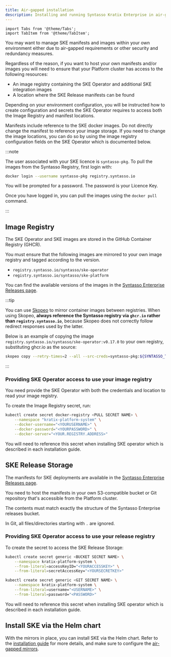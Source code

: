 ```yaml
---
title: Air-gapped installation
description: Installing and running Syntasso Kratix Enterprise in air-gapped environments
---
```


```mdx-code-block
import Tabs from '@theme/Tabs';
import TabItem from '@theme/TabItem';
```

You may want to manage SKE manifests and images within your own environment either
due to air-gapped requirements or other security and redundancy measures.

Regardless of the reason, if you want to host your own manifests and/or images you
will need to ensure that your Platform cluster has access to the following resources:

- An image registry containing the SKE Operator and additional SKE integration images
- A location where the SKE Release manifests can be found

Depending on your environment configuration, you will be instructed how to create
configuration and secrets the SKE Operator requires to access both the Image
Registry and manifest locations.

Manifests include reference to the SKE docker images. Do not directly change the manifest
to reference your image storage. If you need to change the image locations, you can do so
by using the image registry configuration fields on the SKE Operator which is documented
below.


:::note

The user associated with your SKE licence is `syntasso-pkg`. To pull the images
from the Syntasso Registry, first login with:

```bash
docker login --username syntasso-pkg registry.syntasso.io
```

You will be prompted for a password. The password is your Licence Key.

Once you have logged in, you can pull the images using the `docker pull`
command.

:::


## Image Registry

The SKE Operator and SKE images are stored in the GitHub Container Registry (GHCR).

You must ensure that the following images are mirrored to your own image registry and
tagged according to the version.

- `registry.syntasso.io/syntasso/ske-operator`
- `registry.syntasso.io/syntasso/ske-platform`

You can find the available versions of the images in the [Syntasso Enterprise
Releases page](http://syntasso-enterprise-releases.s3-website.eu-west-2.amazonaws.com/).


:::tip

You can use [Skopeo](https://github.com/containers/skopeo) to mirror container
images between registries. When using Skopeo, **always reference the Syntasso
registry via `ghcr.io` rather than `registry.syntasso.io`**, because Skopeo does not
correctly follow redirect responses used by the latter.


Below is an example of copying the image `registry.syntasso.io/syntasso/ske-operator:v0.17.0` to
your own registry, substituting ghcr.io as the source:

```bash
skopeo copy --retry-times=2 --all --src-creds=syntasso-pkg:${SYNTASSO_TOKEN} --dest-creds=${MIRROR_USERNAME}:${MIRROR_PWD} docker://ghcr.io/syntasso/ske-operator:v0.17.0 docker://registry.my-org.com/syntasso/ske-operator:v0.17.0
```

:::


### Providing SKE Operator access to use your image registry

You need provide the SKE Operator with both the credentials and location to read your
image registry.

To create the Image Registry secret, run:

```bash
kubectl create secret docker-registry <PULL SECRET NAME> \
    --namespace "kratix-platform-system" \
    --docker-username="<YOURUSERNAME>" \
    --docker-password="<YOURPASSWORD>" \
    --docker-server="<YOUR.REGISTRY.ADDRESS>"
```

You will need to reference this secret when installing SKE operator which is described in
each installation guide.


## SKE Release Storage

The manifests for SKE deployments are available in the [Syntasso Enterprise
Releases page](http://syntasso-enterprise-releases.s3-website.eu-west-2.amazonaws.com/).

You need to host the manifests in your own S3-compatible bucket or Git repository that's
accessible from the Platform cluster.

The contents must match exactly the structure of the Syntasso Enterprise releases bucket.

In Git, all files/directories starting with `.` are ignored.

###  Providing SKE Operator access to use your release registry

To create the secret to access the SKE Release Storage:

<Tabs className="boxedTabs" groupId="stateStore">
  <TabItem value="bucket" label="Mirroring from Bucket">

  ```bash
  kubectl create secret generic <BUCKET SECRET NAME> \
      --namespace kratix-platform-system \
      --from-literal=accessKeyID="<YOURACCESSKEY>" \
      --from-literal=secretAccessKey="<YOURSECRETKEY>"
  ```

  </TabItem>

  <TabItem value="git" label="Mirroring from Git Repo">

  ```bash
  kubectl create secret generic <GIT SECRET NAME> \
      --namespace kratix-platform-system \
      --from-literal=username="<USERNAME>" \
      --from-literal=password="<PASSWORD>"
  ```

  </TabItem>
</Tabs>


You will need to reference this secret when installing SKE operator which is described in
each installation guide.

## Install SKE via the Helm chart

With the mirrors in place, you can install SKE via the Helm chart. Refer to the [installation guide](/ske/installing-ske/advanced-install#via-helm-chart) for more details, and make sure to configure the [air-gapped mirrors](/ske/installing-ske/advanced-install#air-gapped-mirrors).
